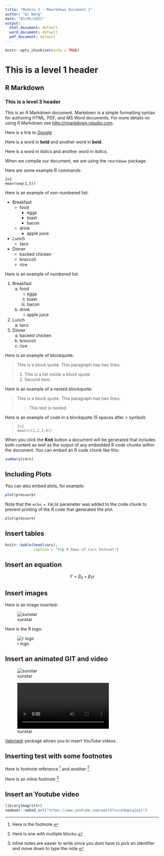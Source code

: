 ```yaml
---
title: "Module 2 - Rmarkdown Document 1"
author: "Qi Wang"
date: "03/05/2021"
output:
  html_document: default
  word_document: default
  pdf_document: default
---
```


```r
knitr::opts_chunk$set(echo = TRUE)
```
# This is a level 1 header

## R Markdown

### This is a level 3 header

This is an R Markdown document. Markdown is a simple formatting syntax for authoring HTML, PDF, and MS Word documents. For more details on using R Markdown see <http://rmarkdown.rstudio.com>.

Here is a link to [Google](http://google.com)

Here is a word in **bold** and another word in __bold__.

Here is a word in *italics* and another word in _italics_.

When we compile our document, we are using the `rmarkdown` package.

Here are some example R commands:
```
2+2
mean(seq(1,5))
```

Here is an example of non-numbered list:

* Breakfast
    - food
        + eggs
        + toast
        + bacon
    - drink
        + apple juice
* Lunch 
    - taco
* Dinner
    - backed chicken
    - broccoli
    - rice

Here is an example of numbered list: 

1. Breakfast
    a. food
        i. eggs
        ii. toast
        ii. bacon
    b. drink
        i. apple juice
2. Lunch 
    a. taco
3. Dinner
    a. backed chicken
    b. broccoli
    c. rice

Here is an example of blockquote:

> This is a block quote. This
> paragraph has two lines.
>
> 1. This is a list inside a block quote
> 2. Second item.

Here is an example of a nested blockquote:

> This is a block quote. This
> paragraph has two lines.
>
> > This text is nested

Here is an example of code in a blockquote (5 spaces after > symbol):

>     2+2
>     mean(c(1,2,3,4))

When you click the **Knit** button a document will be generated that includes both content as well as the output of any embedded R code chunks within the document. You can embed an R code chunk like this:

```r
summary(cars)
```

## Including Plots

You can also embed plots, for example:

```r
plot(pressure)
```

Note that the `echo = FALSE` parameter was added to the code chunk to prevent printing of the R code that generated the plot.

```r
plot(pressure)
```

## Insert tables
```r
knitr::kable(head(cars), 
             caption = "Top 6 Rows of Cars Dataset")
```

## Insert an equation
$$Y = \beta_0 + \beta_1x$$


## Insert images

Here is an image inserted:

![sunstar](sunstar.png)

Here is the R logo:

![r logo](https://www.r-project.org/logo/Rlogo.svg)

## Insert an animated GIT and video

![sunstar](sunstar/sunstar.gif)

![sunstar](sunstar/sunstar.mp4)

[Vebmedr](http://ijlyttle.github.io/vembedr/) package allows you to insert YouTube videos. 


## Inserting test with some footnotes

Here is footnote reference [^1] and another [^longnote]

Here is an inline footnote ^[Inline notes are easier to write since you dont have to pick an identifier and move down to type the note.]

[^1]: Here is the footnote.
[^longnote]: Here is one with multiple blocks.


## Insert an Youtube video
```r
library(magrittr)
vembedr::embed_url("https://www.youtube.com/watch?v=uV4UpCq2azs")
```

